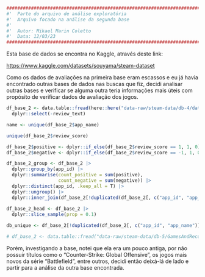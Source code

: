 ```r
########################################################################################## #
#'  Parte do arquivo de análise exploratória
#'  Arquivo focado na análise da segunda base
#' 
#'  Autor: Mikael Marin Coletto
#'  Data: 12/03/23
########################################################################################## #
```

Esta base de dados se encontra no Kaggle, através deste link:

<https://www.kaggle.com/datasets/souyama/steam-dataset>

Como os dados de avaliações na primeira base eram escassos e eu já havia encontrado outras bases de dados nas buscas que fiz, decidi analisar outras bases e verificar se alguma outra teria informações mais úteis com propósito de verificar dados de avaliação dos jogos.

```r
df_base_2 <- data.table::fread(here::here("data-raw/steam-data/db-4/dataset.csv")) |> 
  dplyr::select(-review_text)

name <- unique(df_base_2$app_name)

unique(df_base_2$review_score)

df_base_2$positive <- dplyr::if_else(df_base_2$review_score == 1, 1, 0)
df_base_2$negative <- dplyr::if_else(df_base_2$review_score == -1, 1, 0)

df_base_2_group <- df_base_2 |> 
  dplyr::group_by(app_id) |> 
  dplyr::summarise(count_positive = sum(positive),
                   count_negative = sum(negative)) |> 
  dplyr::distinct(app_id, .keep_all = T) |> 
  dplyr::ungroup() |> 
  dplyr::inner_join(df_base_2[!duplicated(df_base_2[, c("app_id", "app_name")]), c("app_id", "app_name")])
  
df_base_2_head <- df_base_2 |> 
  dplyr::slice_sample(prop = 0.1)

db_unique <- df_base_2[!duplicated(df_base_2[, c("app_id", "app_name")]), c("app_id", "app_name")]

# df_base_2 <- data.table::fread("data-raw/steam-data/db-5/GamesAndRecommendation/recommendations.csv")
```

Porém, investigando a base, notei que ela era um pouco antiga, por não possuir títulos como o "Counter-Strike: Global Offensive", os jogos mais novos da série "Battlefield", entre outros, decidi então deixá-lá de lado e partir para a análise da outra base encontrada.
